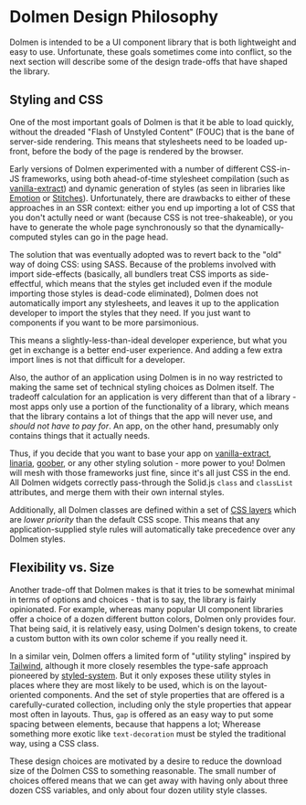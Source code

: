 
# Dolmen Design Philosophy

Dolmen is intended to be a UI component library that is both lightweight and easy to use.
Unfortunate, these goals sometimes come into conflict, so the next section will describe
some of the design trade-offs that have shaped the library.

## Styling and CSS

One of the most important goals of Dolmen is that it be able to load quickly, without the
dreaded "Flash of Unstyled Content" (FOUC) that is the bane of server-side rendering. This means
that stylesheets need to be loaded up-front, before the body of the page is rendered by the
browser.

Early versions of Dolmen experimented with a number of different CSS-in-JS frameworks, using
both ahead-of-time stylesheet compilation (such as
[vanilla-extract](https://vanilla-extract.style/)) and dynamic generation of styles
(as seen in libraries like [Emotion](https://emotion.sh/) or [Stitches](https://stitches.dev/)).
Unfortunately, there are drawbacks to either
of these approaches in an SSR context: either you end up importing a lot of CSS that you don't
actully need or want (because CSS is not tree-shakeable), or you have to generate the whole page
synchronously so that the dynamically-computed styles can go in the page <HTMLTag>head</HTMLTag>.

The solution that was eventually adopted was to revert back to the "old" way of doing CSS: using
SASS. Because of the problems involved with import side-effects (basically, all bundlers treat
CSS imports as side-effectful, which means that the styles get included even if the module importing
those styles is dead-code eliminated), Dolmen does not automatically import any stylesheets, and
leaves it up to the application developer to import the styles that they need. If you just want to
components if you want to be more parsimonious.

This means a slightly-less-than-ideal developer experience, but what you get in exchange is a better
end-user experience. And adding a few extra import lines is not that difficult for a developer.

Also, the author of an application using Dolmen is in no way restricted to making the same set of
technical styling choices as Dolmen itself. The tradeoff calculation for an application is very
different than that of a library - most apps only use a portion of the functionality of
a library, which means that the library contains a lot of things that the app will never use,
and _should not have to pay for_. An app, on the other hand, presumably only contains things
that it actually needs.

Thus, if you decide that you want to base your app on
[vanilla-extract](https://vanilla-extract.style/), [linaria](https://linaria.dev/),
[goober](https://github.com/cristianbote/goober), or any
other styling solution - more power to you! Dolmen will mesh with those frameworks just fine,
since it's all just CSS in the end. All Dolmen widgets correctly pass-through the Solid.js
`class` and `classList` attributes, and merge them with their own internal styles.

Additionally, all Dolmen classes are defined within a set of
[CSS layers](https://developer.mozilla.org/en-US/docs/Web/CSS/@layer) which are _lower priority_
than the default CSS scope. This means that any application-supplied style rules will automatically
take precedence over any Dolmen styles.

## Flexibility vs. Size

Another trade-off that Dolmen makes is that it tries to be somewhat minimal in terms of options
and choices - that is to say, the library is fairly opinionated. For example, whereas many popular
UI component libraries offer a choice of a dozen different button colors, Dolmen only provides four.
That being said, it is relatively easy, using Dolmen's design tokens, to create a custom button
with its own color scheme if you really need it.

In a similar vein, Dolmen offers a limited form of "utility styling" inspired by
[Tailwind](https://tailwindcss.com/), although
it more closely resembles the type-safe approach pioneered by
[styled-system](https://styled-system.com/). But it only exposes
these utility styles in places where they are most likely to be used, which is on the layout-oriented
components. And the set of style properties that are offered is a carefully-curated collection,
including only the style properties that appear most often in layouts. Thus, `gap` is offered
as an easy way to put some spacing between elements, because that happens a lot; Wherease something
more exotic like `text-decoration` must be styled the traditional way, using a CSS class.

These design choices are motivated by a desire to reduce the download size of the Dolmen CSS to
something reasonable. The small number of choices offered means that we can get away with having
only about three dozen CSS variables, and only about four dozen utility style classes.
